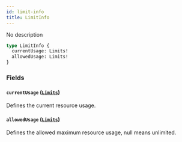```yaml
---
id: limit-info
title: LimitInfo
---
```



No description

```graphql
type LimitInfo {
  currentUsage: Limits!
  allowedUsage: Limits!
}
```


### Fields

#### `currentUsage` ([`Limits`](../../../developer/api-reference/objects/limits))

Defines the current resource usage.


#### `allowedUsage` ([`Limits`](../../../developer/api-reference/objects/limits))

Defines the allowed maximum resource usage, null means unlimited.




